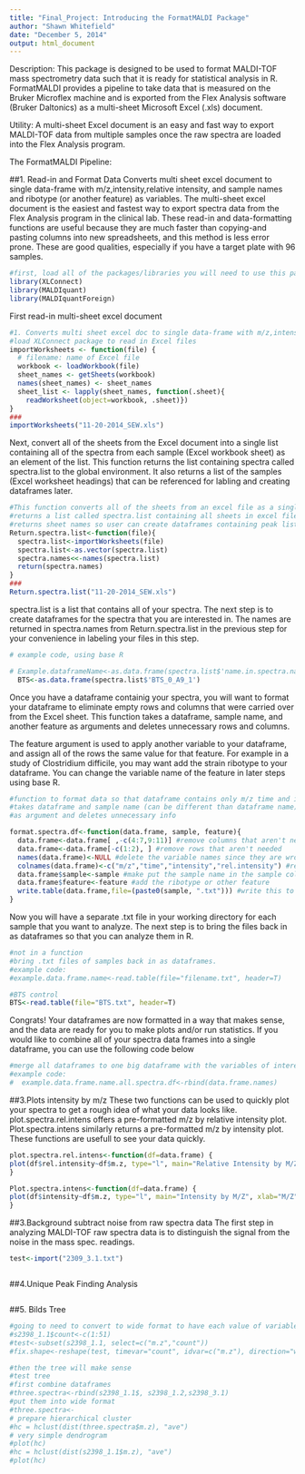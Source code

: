 ```yaml
---
title: "Final_Project: Introducing the FormatMALDI Package"
author: "Shawn Whitefield"
date: "December 5, 2014"
output: html_document
---
```

Description: This package is designed to be used to format MALDI-TOF mass spectrometry data such that it is ready for statistical analysis in R. FormatMALDI provides a pipeline to take data that is measured on the Bruker Microflex machine and is exported from the Flex Analysis software (Bruker Daltonics) as a multi-sheet Microsoft Excel (.xls) document.  

Utility: A multi-sheet Excel document is an easy and fast way to export MALDI-TOF data from multiple samples once the raw spectra are loaded into the Flex Analysis program.

The FormatMALDI Pipeline:

##1. Read-in and Format Data
Converts multi sheet excel document to single data-frame with m/z,intensity,relative intensity, and sample names and ribotype (or another feature) as variables. The multi-sheet excel document is the easiest and fastest way to export spectra data from the Flex Analysis program in the clinical lab. 
These read-in and data-formatting functions are useful because they are much faster than copying-and pasting columns into new spreadsheets, and this method is less error prone. These are good qualities, especially if you have a target plate with 96 samples. 

```r
#first, load all of the packages/libraries you will need to use this package
library(XLConnect)
library(MALDIquant)
library(MALDIquantForeign)

```
First read-in multi-sheet excel document
```r
#1. Converts multi sheet excel doc to single data-frame with m/z,intensity, 
#load XLConnect package to read in Excel files
importWorksheets <- function(file) {
  # filename: name of Excel file
  workbook <- loadWorkbook(file)
  sheet_names <- getSheets(workbook)
  names(sheet_names) <- sheet_names
  sheet_list <- lapply(sheet_names, function(.sheet){
    readWorksheet(object=workbook, .sheet)})
}
###
importWorksheets("11-20-2014_SEW.xls")
```
Next, convert all of the sheets from the Excel document into a single list containing all of the spectra from each sample (Excel workbook sheet) as an element of the list. This function returns the list containing spectra called spectra.list to the global environment. It also returns a list of the samples (Excel worksheet headings) that can be referenced for labling and creating dataframes later.
```r
#This function converts all of the sheets from an excel file as a single list
#returns a list called spectra.list containing all sheets in excel file to global enironment
#returns sheet names so user can create dataframes containing peak lists of interest
Return.spectra.list<-function(file){
  spectra.list<-importWorksheets(file)
  spectra.list<-as.vector(spectra.list)
  spectra.names<<-names(spectra.list)
  return(spectra.names)
}
###
Return.spectra.list("11-20-2014_SEW.xls")
```
spectra.list is a list that contains all of your spectra.
The next step is to create dataframes for the spectra that you are interested in. The names are returned in spectra.names from Return.spectra.list in the previous step for your convenience in labeling your files in this step.

```r
# example code, using base R

# Example.dataframeName<-as.data.frame(spectra.list$'name.in.spectra.names')
  BTS<-as.data.frame(spectra.list$'BTS_0_A9_1')
```
Once you have a dataframe containig your spectra, you will want to format your dataframe to eliminate empty rows and columns that were carried over from the Excel sheet. This function takes a dataframe, sample name, and another feature as arguments and deletes unnecessary rows and columns.

The feature argument is used to apply another variable to your dataframe, and assign all of the rows the same value for that feature.  For example in a study of Clostridium difficile, you may want add the strain ribotype to your dataframe. You can change the variable name of the feature in later steps using base R. 
```r
#function to format data so that dataframe contains only m/z time and intensity
#takes dataframe and sample name (can be different than dataframe name)
#as argument and deletes unnecessary info

format.spectra.df<-function(data.frame, sample, feature){
  data.frame<-data.frame[ ,-c(4:7,9:11)] #remove columns that aren't needed
  data.frame<-data.frame[-c(1:2), ] #remove rows that aren't needed
  names(data.frame)<-NULL #delete the variable names since they are wrong
  colnames(data.frame)<-c("m/z","time","intensity","rel.intensity") #rename
  data.frame$sample<-sample #make put the sample name in the sample column
  data.frame$feature<-feature #add the ribotype or other feature
  write.table(data.frame,file=(paste0(sample, ".txt"))) #write this to a txt file in working directory
}

```
Now you will have a separate .txt file in your working directory for each sample that you want to analyze. The next step is to bring the files back in as dataframes so that you can analyze them in R.  
```r
#not in a function
#bring .txt files of samples back in as dataframes.
#example code:
#example.data.frame.name<-read.table(file="filename.txt", header=T)

#BTS control
BTS<-read.table(file="BTS.txt", header=T)

```
Congrats! Your dataframes are now formatted in a way that makes sense, and the data are ready for you to make plots and/or run statistics. If you would like to combine all of your spectra data frames into a single dataframe, you can use the following code below
```r
#merge all dataframes to one big dataframe with the variables of interest
#example code:
#  example.data.frame.name.all.spectra.df<-rbind(data.frame.names)

```
##3.Plots intensity by m/z
These two functions can be used to quickly plot your spectra to get a rough idea of what your data looks like. 
plot.spectra.rel.intens offers a pre-formatted m/z by relative intensity plot. Plot.spectra.intens similarly returns a pre-formatted m/z by intensity plot. 
These functions are usefull to see your data quickly.

```r

plot.spectra.rel.intens<-function(df=data.frame) {
plot(df$rel.intensity~df$m.z, type="l", main="Relative Intensity by M/Z", xlab="M/Z", ylab="Relative Intensity" , xlim=c(2000,13000), ylim=c(0,1),col="black")
}

Plot.spectra.intens<-function(df=data.frame) {
plot(df$intensity~df$m.z, type="l", main="Intensity by M/Z", xlab="M/Z", ylab="Intensity" , xlim=c(2000,13000), ylim=c(0,15000),col="black")
}

```
##3.Background subtract noise from raw spectra data
The first step in analyzing MALDI-TOF raw spectra data is to distinguish the
signal from the noise in the mass spec. readings.
```r
test<-import("2309_3.1.txt")



```
##4.Unique Peak Finding Analysis
```r


 

```
##5. Bilds Tree 

```r
#going to need to convert to wide format to have each value of variable (m/z) as a column, and samples as a row.
#s2398_1.1$count<-c(1:51)
#test<-subset(s2398_1.1, select=c("m.z","count"))
#fix.shape<-reshape(test, timevar="count", idvar=c("m.z"), direction="wide")

#then the tree will make sense
#test tree
#first combine dataframes
#three.spectra<-rbind(s2398_1.1$, s2398_1.2,s2398_3.1)
#put them into wide format
#three.spectra<-
# prepare hierarchical cluster
#hc = hclust(dist(three.spectra$m.z), "ave")
# very simple dendrogram
#plot(hc)
#hc = hclust(dist(s2398_1.1$m.z), "ave")
#plot(hc)
```

